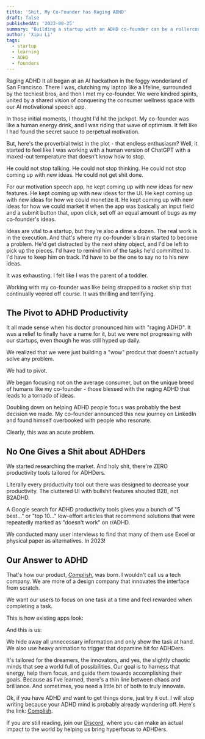 ```yaml
---
title: 'Shit, My Co-Founder has Raging ADHD'
draft: false
publishedAt: '2023-08-25'
summary: "Building a startup with an ADHD co-founder can be a rollercoaster ride of blessings and bliss. Here's what happened."
author: 'Xipu Li'
tags:
  - startup
  - learning
  - ADHD
  - founders
---
```


Raging ADHD
It all began at an AI hackathon in the foggy wonderland of San
Francisco. There I was, clutching my laptop like a lifeline, surrounded
by the techiest bros, and then I met my co-founder. We were kindred
spirits, united by a shared vision of conquering the consumer wellness
space with our AI motivational speech app.

In those initial moments, I thought I'd hit the jackpot. My co-founder
was like a human energy drink, and I was riding that wave of optimism.
It felt like I had found the secret sauce to perpetual motivation.

But, here's the proverbial twist in the plot - that endless enthusiasm?
Well, it started to feel like I was working with a human version of
ChatGPT with a maxed-out temperature that doesn't know how to stop.

He could not stop talking. He could not stop thinking. He could not stop
coming up with new ideas. He could not get shit done.

For our motivation speech app, he kept coming up with new ideas for new
features. He kept coming up with new ideas for the UI. He kept coming up
with new ideas for how we could monetize it. He kept coming up with new
ideas for how we could market it when the app was basically an input
field and a submit button that, upon click, set off an equal amount of
bugs as my co-founder's ideas.

Ideas are vital to a startup, but they're also a dime a dozen. The real
work is in the execution. And that's where my co-founder's brain started
to become a problem. He'd get distracted by the next shiny object, and
I'd be left to pick up the pieces. I'd have to remind him of the tasks
he'd committed to. I'd have to keep him on track. I'd have to be the one
to say no to his new ideas.

It was exhausting. I felt like I was the parent of a toddler.

Working with my co-founder was like being strapped to a rocket ship that
continually veered off course. It was thrilling and terrifying.

## The Pivot to ADHD Productivity

It all made sense when his doctor pronounced him with "raging ADHD". It
was a relief to finally have a name for it, but we were not progressing
with our startups, even though he was still hyped up daily.

We realized that we were just building a "wow" prodcut that doesn't
actually solve any problem.

We had to pivot.

We began focusing not on the average consumer, but on the unique breed
of humans like my co-founder - those blessed with the raging ADHD that
leads to a tornado of ideas.

Doubling down on helping ADHD people focus was probably the best
decision we made. My co-founder announced this new journey on LinkedIn
and found himself overbooked with people who resonate.

Clearly, this was an acute problem.

## No One Gives a Shit about ADHDers

We started researching the market. And holy shit, there're ZERO
productivity tools tailored for ADHDers.

Literally every productivity tool out there was designed to decrease
your productivity. The cluttered UI with bullshit features shouted
B2B, not B2ADHD.

A Google search for ADHD productivity tools gives you a bunch of "5
best..." or "top 10..." low-effort articles that recommend solutions
that were repeatedly marked as "doesn't work" on r/ADHD.

We conducted many user interviews to find that many of them use Excel or
physical paper as alternatives. In 2023!

## Our Answer to ADHD

That's how our product, [Complish](https://complish.ai), was born. I
wouldn't call us a tech company. We are more of a design company that
innovates the interface from scratch.

We want our users to focus on one task at a time and feel rewarded when
completing a task.

This is how existing apps look:

<BlogImg
  src="/images/cofounder-has-raging-adhd/them.png"
  alt="Other productivity apps"
  width={2880}
  height={1800}
  objectFit="contain"
  caption="Them (ClickUp, Asana, Todoist, Google Calendar, Taskade, Sunsama)"
/>

And this is us:

<BlogImg
  src="/images/cofounder-has-raging-adhd/us.png"
  alt="Other productivity apps"
  width={3104}
  height={1810}
  objectFit="contain"
  caption="Us"
/>

We hide away all unnecessary information and only show the task at hand.
We also use heavy animation to trigger that dopamine hit for ADHDers.

It's tailored for the dreamers, the innovators, and yes, the slightly
chaotic minds that see a world full of possibilities. Our goal is to
harness that energy, help them focus, and guide them towards
accomplishing their goals. Because as I've learned, there's a thin line
between chaos and brilliance. And sometimes, you need a little bit of
both to truly innovate.

Ok, if you have ADHD and want to get things done, just try it out. I
will stop writing because your ADHD mind is probably already wandering
off. Here's the link: [Complish](https://complish.ai).

If you are still reading, join our
[Discord](https://discord.gg/HgNyv5Pbzr), where you can make an actual
impact to the world by helping us bring hyperfocus to ADHDers.
